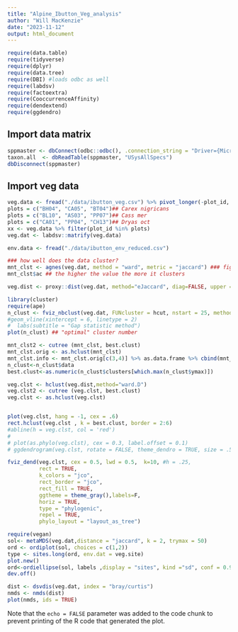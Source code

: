 ```yaml
---
title: "Alpine_Ibutton_Veg_analysis"
author: "Will MacKenzie"
date: "2023-11-12"
output: html_document
---
```


```r
require(data.table)
require(tidyverse)
require(dplyr)
require(data.tree)
require(DBI) #loads odbc as well
require(labdsv)
require(factoextra)
require(CooccurrenceAffinity)
require(dendextend)
require(ggdendro)
```

## Import data matrix

```r
sppmaster <- dbConnect(odbc::odbc(), .connection_string = "Driver={Microsoft Access Driver (*.mdb, *.accdb)}; DBQ=F:/OneDrive - Government of BC/BCSpeciesList/SpeciesTaxonomyMaster.accdb;")
taxon.all  <- dbReadTable(sppmaster, "USysAllSpecs")
dbDisconnect(sppmaster)
```

## Import veg data

```r
veg.data <- fread("./data/ibutton_veg.csv") %>% pivot_longer(-plot_id, names_to = "species", values_to = "cover") %>% dplyr::filter(!cover == 0) %>% as.data.frame
plots = c("BH04", "CA05", "BT04")## Carex nigricans
plots = c("BL10", "AS03", "PP07")## Cass mer
plots = c("CA01", "PP04", "CH13")## Dryas oct
xx <- veg.data %>% filter(plot_id %in% plots)
veg.dat <- labdsv::matrify(veg.data)

```
```r
env.data <- fread("./data/ibutton_env_reduced.csv") 
```



```r
### how well does the data cluster?
mnt_clst <- agnes(veg.dat, method = "ward", metric = "jaccard") ### figure out how to keep names with agnes function
mnt_clst$ac ## the higher the value the more it clusters

veg.dist <- proxy::dist(veg.dat, method="eJaccard", diag=FALSE, upper = FALSE, pairwise = FALSE)

library(cluster)
require(ape)
n_clust <- fviz_nbclust(veg.dat, FUNcluster = hcut, nstart = 25, method = "gap_stat", nboot = 50)#+
#geom_vline(xintercept = 6, linetype = 2)
#  labs(subtitle = "Gap statistic method")
plot(n_clust) ## "optimal" cluster number

mnt_clst2 <- cutree (mnt_clst, best.clust)
mnt_clst.orig <- as.hclust(mnt_clst)
mnt_clst.info <- mnt_clst.orig[c(3,4)] %>% as.data.frame %>% cbind(mnt_clst2) %>% rename(cluster = mnt_clst2) %>% mutate(cluster = as.factor(cluster))
n_clust<-n_clust$data
best.clust<-as.numeric(n_clust$clusters[which.max(n_clust$ymax)])

veg.clst <- hclust(veg.dist,method="ward.D")
veg.clst2 <- cutree (veg.clst, best.clust)
veg.clst <- as.hclust(veg.clst)


plot(veg.clst, hang = -1, cex = .6)
rect.hclust(veg.clst , k = best.clust, border = 2:6)
#abline(h = veg.clst, col = 'red')
# 
# plot(as.phylo(veg.clst), cex = 0.3, label.offset = 0.1)
# ggdendrogram(veg.clst, rotate = FALSE, theme_dendro = TRUE, size = .5)

fviz_dend(veg.clst, cex = 0.5, lwd = 0.5,  k=10, #h = .25,
          rect = TRUE, 
          k_colors = "jco", 
          rect_border = "jco", 
          rect_fill = TRUE,
          ggtheme = theme_gray(),labels=F,
          horiz = TRUE,
          type = "phylogenic",
          repel = TRUE,
          phylo_layout = "layout_as_tree")
```


```r
require(vegan)
sol<- metaMDS(veg.dat,distance = "jaccard", k = 2, trymax = 50)
ord <- ordiplot(sol, choices = c(1,2))
type <- sites.long(ord, env.dat = veg.site)
plot.new()
ord<-ordiellipse(sol, labels ,display = "sites", kind ="sd", conf = 0.95, label = T)
dev.off()

dist <- dsvdis(veg.dat, index = "bray/curtis")
nmds <- nmds(dist)
plot(nmds, ids = TRUE)

```

Note that the `echo = FALSE` parameter was added to the code chunk to prevent printing of the R code that generated the plot.

